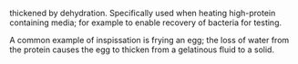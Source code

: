 {{en-adj}}thickened by dehydration. Specifically used when heating high-protein containing media; for example to enable recovery of bacteria for testing.

A common example of inspissation is frying an egg; the loss of water from the protein causes the egg to thicken from a gelatinous fluid to a solid.